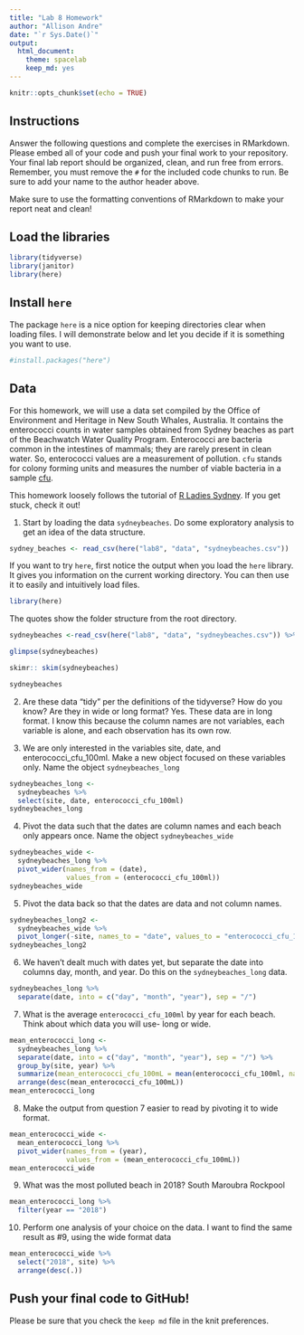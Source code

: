 ```yaml
---
title: "Lab 8 Homework"
author: "Allison Andre"
date: "`r Sys.Date()`"
output:
  html_document: 
    theme: spacelab
    keep_md: yes
---
```


```r
knitr::opts_chunk$set(echo = TRUE)
```

## Instructions
Answer the following questions and complete the exercises in RMarkdown. Please embed all of your code and push your final work to your repository. Your final lab report should be organized, clean, and run free from errors. Remember, you must remove the `#` for the included code chunks to run. Be sure to add your name to the author header above.  

Make sure to use the formatting conventions of RMarkdown to make your report neat and clean!  

## Load the libraries
```r
library(tidyverse)
library(janitor)
library(here)
``` 

## Install `here`
The package `here` is a nice option for keeping directories clear when loading files. I will demonstrate below and let you decide if it is something you want to use.  
```r
#install.packages("here")
```

## Data
For this homework, we will use a data set compiled by the Office of Environment and Heritage in New South Whales, Australia. It contains the enterococci counts in water samples obtained from Sydney beaches as part of the Beachwatch Water Quality Program. Enterococci are bacteria common in the intestines of mammals; they are rarely present in clean water. So, enterococci values are a measurement of pollution. `cfu` stands for colony forming units and measures the number of viable bacteria in a sample [cfu](https://en.wikipedia.org/wiki/Colony-forming_unit).   

This homework loosely follows the tutorial of [R Ladies Sydney](https://rladiessydney.org/). If you get stuck, check it out!  

1. Start by loading the data `sydneybeaches`. Do some exploratory analysis to get an idea of the data structure.
```r
sydney_beaches <- read_csv(here("lab8", "data", "sydneybeaches.csv"))
```

If you want to try `here`, first notice the output when you load the `here` library. It gives you information on the current working directory. You can then use it to easily and intuitively load files.
```r
library(here)
```

The quotes show the folder structure from the root directory.
```r
sydneybeaches <-read_csv(here("lab8", "data", "sydneybeaches.csv")) %>% janitor::clean_names()
```

```r
glimpse(sydneybeaches)
```
```r
skimr:: skim(sydneybeaches)
```
```r
sydneybeaches
```


2. Are these data "tidy" per the definitions of the tidyverse? How do you know? Are they in wide or long format?
Yes. These data are in long format. I know this because the column names are not variables, each variable is alone, and each observation has its own row. 

3. We are only interested in the variables site, date, and enterococci_cfu_100ml. Make a new object focused on these variables only. Name the object `sydneybeaches_long`
```r
sydneybeaches_long <- 
  sydneybeaches %>% 
  select(site, date, enterococci_cfu_100ml)
sydneybeaches_long
```


4. Pivot the data such that the dates are column names and each beach only appears once. Name the object `sydneybeaches_wide`
```r
sydneybeaches_wide <- 
  sydneybeaches_long %>% 
  pivot_wider(names_from = (date), 
              values_from = (enterococci_cfu_100ml))
sydneybeaches_wide
```


5. Pivot the data back so that the dates are data and not column names.
```r
sydneybeaches_long2 <- 
  sydneybeaches_wide %>% 
  pivot_longer(-site, names_to = "date", values_to = "enterococci_cfu_100ml")
sydneybeaches_long2
```

6. We haven't dealt much with dates yet, but separate the date into columns day, month, and year. Do this on the `sydneybeaches_long` data.
```r
sydneybeaches_long %>% 
  separate(date, into = c("day", "month", "year"), sep = "/")
```


7. What is the average `enterococci_cfu_100ml` by year for each beach. Think about which data you will use- long or wide.

```r
mean_enterococci_long <-
  sydneybeaches_long %>% 
  separate(date, into = c("day", "month", "year"), sep = "/") %>% 
  group_by(site, year) %>% 
  summarize(mean_enterococci_cfu_100mL = mean(enterococci_cfu_100ml, na.rm = T)) %>% 
  arrange(desc(mean_enterococci_cfu_100mL))
mean_enterococci_long
```


8. Make the output from question 7 easier to read by pivoting it to wide format.
```r
mean_enterococci_wide <-
  mean_enterococci_long %>% 
  pivot_wider(names_from = (year), 
              values_from = (mean_enterococci_cfu_100mL))
mean_enterococci_wide
```


9. What was the most polluted beach in 2018?
South Maroubra Rockpool
```r
mean_enterococci_long %>% 
  filter(year == "2018")
```


10. Perform one analysis of your choice on the data.
I want to find the same result as #9, using the wide format data
```r
mean_enterococci_wide %>% 
  select("2018", site) %>%
  arrange(desc(.))
```

## Push your final code to GitHub!
Please be sure that you check the `keep md` file in the knit preferences.   